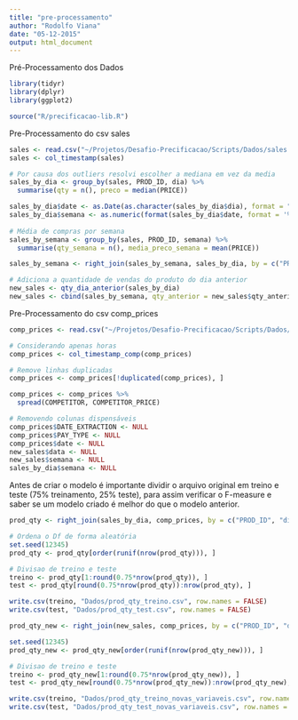 ```yaml
---
title: "pre-processamento"
author: "Rodolfo Viana"
date: "05-12-2015"
output: html_document
---
```


Pré-Processamento dos Dados

```r
library(tidyr)
library(dplyr)
library(ggplot2)

source("R/precificacao-lib.R")
```

Pre-Processamento do csv sales

```r
sales <- read.csv("~/Projetos/Desafio-Precificacao/Scripts/Dados/sales.csv")
sales <- col_timestamp(sales)

# Por causa dos outliers resolvi escolher a mediana em vez da media 
sales_by_dia <- group_by(sales, PROD_ID, dia) %>%
  summarise(qty = n(), preco = median(PRICE))

sales_by_dia$date <- as.Date(as.character(sales_by_dia$dia), format = "%j")
sales_by_dia$semana <- as.numeric(format(sales_by_dia$date, format = '%W'))
  
# Média de compras por semana 
sales_by_semana <- group_by(sales, PROD_ID, semana) %>%
  summarise(qty_semana = n(), media_preco_semana = mean(PRICE))

sales_by_semana <- right_join(sales_by_semana, sales_by_dia, by = c("PROD_ID", "semana"))

# Adiciona a quantidade de vendas do produto do dia anterior
new_sales <- qty_dia_anterior(sales_by_dia)
new_sales <- cbind(sales_by_semana, qty_anterior = new_sales$qty_anterior)

```

Pre-Processamento do csv comp_prices

```r
comp_prices <- read.csv("~/Projetos/Desafio-Precificacao/Scripts/Dados/comp_prices.csv")

# Considerando apenas horas
comp_prices <- col_timestamp_comp(comp_prices)

# Remove linhas duplicadas 
comp_prices <- comp_prices[!duplicated(comp_prices), ]

comp_prices <- comp_prices %>% 
  spread(COMPETITOR, COMPETITOR_PRICE)

# Removendo colunas dispensáveis 
comp_prices$DATE_EXTRACTION <- NULL
comp_prices$PAY_TYPE <- NULL
comp_prices$date <- NULL
new_sales$data <- NULL
new_sales$semana <- NULL
sales_by_dia$semana <- NULL
```

Antes de criar o modelo é importante dividir o arquivo original em treino e teste (75% treinamento, 25% teste), para assim verificar o F-measure e saber se um modelo criado é melhor do que o modelo anterior.


```r
prod_qty <- right_join(sales_by_dia, comp_prices, by = c("PROD_ID", "dia"))

# Ordena o Df de forma aleatória 
set.seed(12345)
prod_qty <- prod_qty[order(runif(nrow(prod_qty))), ]

# Divisao de treino e teste
treino <- prod_qty[1:round(0.75*nrow(prod_qty)), ]
test <- prod_qty[round(0.75*nrow(prod_qty)):nrow(prod_qty), ]

write.csv(treino, "Dados/prod_qty_treino.csv", row.names = FALSE)
write.csv(test, "Dados/prod_qty_test.csv", row.names = FALSE)
```

```r
prod_qty_new <- right_join(new_sales, comp_prices, by = c("PROD_ID", "dia"))

set.seed(12345)
prod_qty_new <- prod_qty_new[order(runif(nrow(prod_qty_new))), ]

# Divisao de treino e teste
treino <- prod_qty_new[1:round(0.75*nrow(prod_qty_new)), ]
test <- prod_qty_new[round(0.75*nrow(prod_qty_new)):nrow(prod_qty_new), ]

write.csv(treino, "Dados/prod_qty_treino_novas_variaveis.csv", row.names = FALSE)
write.csv(test, "Dados/prod_qty_test_novas_variaveis.csv", row.names = FALSE)
```